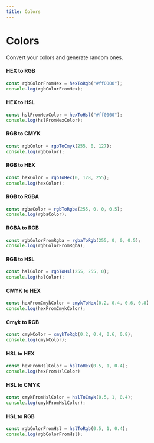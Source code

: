 ```yaml
---
title: Colors
---
```



# Colors

Convert your colors and generate random ones.

#### HEX to RGB
```js
const rgbColorFromHex = hexToRgb("#ff0000");
console.log(rgbColorFromHex);
```

#### HEX to HSL
```js
const hslFromHexColor = hexToHsl("#ff0000");
console.log(hslFromHexColor);
```

#### RGB to CMYK
```js
const rgbColor = rgbToCmyk(255, 0, 127);
console.log(rgbColor);
```

#### RGB to HEX
```js
const hexColor = rgbToHex(0, 128, 255);
console.log(hexColor);
```

#### RGB to RGBA
```js
const rgbaColor = rgbToRgba(255, 0, 0, 0.5);
console.log(rgbaColor);
```

#### RGBA to RGB
```js
const rgbColorFromRgba = rgbaToRgb(255, 0, 0, 0.5);
console.log(rgbColorFromRgba);
```

#### RGB to HSL
```js
const hslColor = rgbToHsl(255, 255, 0);
console.log(hslColor);
```

#### CMYK to HEX
```js
const hexFromCmykColor = cmykToHex(0.2, 0.4, 0.6, 0.8)
console.log(hexFromCmykColor);
```

#### Cmyk to RGB
```js
const cmykColor = cmykToRgb(0.2, 0.4, 0.6, 0.8);
console.log(cmykColor);
```

#### HSL to HEX
```js
const hexFromHslColor = hslToHex(0.5, 1, 0.4);
console.log(hexFromHslColor)
```

#### HSL to CMYK
```js
const cmykFromHslColor = hslToCmyk(0.5, 1, 0.4);
console.log(cmykFromHslColor);
```

#### HSL to RGB
```js
const rgbColorFromHsl = hslToRgb(0.5, 1, 0.4);
console.log(rgbColorFromHsl);
```